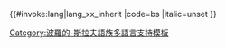 <includeonly>{{#invoke:lang|lang_xx_inherit
|code=bs
|italic=unset
}}</includeonly><noinclude>
{{Documentation|Template:Lang-x/doc}}
[[Category:波羅的-斯拉夫語族多語言支持模板]]
</noinclude>